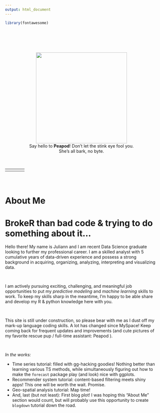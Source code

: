 ```yaml
---
output: html_document
---
```



```r
library(fontawesome)
```

<div class="row align-items-center" style="padding-top: 5%;">
  <div class="col-xs-12 col-sm-4 col-md-4" style="padding-top: 10%;">
  <center>
  <img src="./img/peapod.jpg" width="300px">
  <figcaption>Say hello to <b>Peapod</b>! Don't let the stink eye fool you. <br>
  She's all bark, no byte.</figcaption>
  <br>
  <br>
  <table id="tbl_links">
  <tr><td>
  <a href="mailto:juliann.mceachern@gmail.com" target="_blank"><i class="fa fa-envelope"></i></a>
  </td><td>
  <a href="https://linkedin.com/in/juliann-mceachern/" target="_blank"><i class="fab fa-linkedin"></i></a>
  </td><td>
  <a href="https://github.com/jemceach" target="_blank"><i class="fab fa-github"></i></a>
  </td><td>
  <a href="https://www.instagram.com/pod_life/" target="_blank"><i class="fab fa-instagram"></i></a>
  </td></tr>
  </table></center>
  </div>
  <div class="col-xs-12 col-sm-8 col-md-8" id="about" style="padding-top: 5%;">
  <h1>About Me </h1>
  <h1 id="ABOUT">Broke<b>R</b> than bad code & trying to do something about it...</h1> 
  <p> 
  Hello there! My name is Juliann and I am recent Data Science graduate looking to further my professional career.  I am a skilled analyst with 5 cumulative years of data-driven experience and possess a strong background in acquiring, organizing, analyzing, interpreting and visualizing data.  
  </p>  
  <br>
  <p>I am actively pursuing exciting, challenging, and meaningful job opportunities to put my <em>predictive modeling</em> and <em>machine learning</em> skills to work. To keep my skills sharp in the meantime, I'm happy to be able share and develop my R & python knowledge here with you. </p>
  <br>
  <p>
  This site is still under construction, so please bear with me as I dust off my mark-up language coding skills. A lot has changed since MySpace!  Keep coming back for frequent updates and improvements (and cute pictures of my favorite rescue pup / full-time assistant: Peapod <i class="fa fa-paw"></i>). 
  </p>
  <br>
  <p>
  <em>In the works:</em>  
  <ul>
  <li> Time series tutorial: filled with gg-hacking goodies! Nothing better than learning various TS methods, while simultaneously figuring out how to make the `forecast` package play (and look) nice with ggplots. </li>
  <li> Recommender system tutorial: content-based filtering meets shiny apps! This one will be worth the wait. Promise. </li>
  <li> Geo-spatial analysis tutorial: Map time! </li>
  <li> And, last (but not least): First blog plot! I was hoping this "About Me" section would count, but will probably use this opportunity to create `blogdown` tutorial down the road. </li>
  </p>
  </div>
</div>


